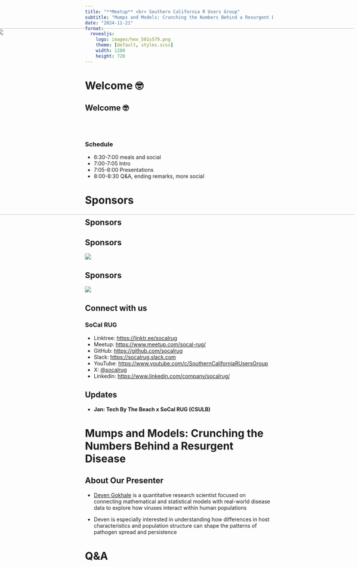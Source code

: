```yaml
---
title: "**Meetup** <br> Southern California R Users Group"
subtitle: "Mumps and Models: Crunching the Numbers Behind a Resurgent Disease"
date: "2024-11-21"
format:
  revealjs: 
    logo: images/hex_501x579.png
    theme: [default, styles.scss]
    width: 1280
    height: 720
---
```


# Welcome 🤓

## Welcome 🤓

<br><br>

### Schedule

* 6:30-7:00 meals and social
* 7:00-7:05 Intro
* 7:05-8:00 Presentations
* 8:00-8:30 Q&A, ending remarks, more social

# Sponsors

## Sponsors {.no-logo}

<img src="images/SoCalRUG EECS Slide.png"
     width="1150px" height="500px"
     style="position:absolute; right:10px; top:130px;">

## Sponsors
  
![](images/UCI_Merage_Business_School.jpg)

## Sponsors

![](images/MDS-Homepage-Header-1536x512.jpg)

## Connect with us

### SoCal RUG

* Linktree: <https://linktr.ee/socalrug>
* Meetup: <https://www.meetup.com/socal-rug/>
* GitHub: <https://github.com/socalrug>
* Slack: <https://socalrug.slack.com>
* YouTube: <https://www.youtube.com/c/SouthernCaliforniaRUsersGroup>
* X: [@socalrug](https://x.com/socalrug)
* Linkedin: <https://www.linkedin.com/company/socalrug/>

## Updates

- **Jan: Tech By The Beach x SoCal RUG (CSULB)**

# Mumps and Models: Crunching the Numbers Behind a Resurgent Disease

## About Our Presenter

- [Deven Gokhale](https://www.linkedin.com/in/gokhale616) is a quantitative research scientist focused on connecting mathematical and statistical models with real-world disease data to explore how viruses interact within human populations

- Deven is especially interested in understanding how differences in host characteristics and population structure can shape the patterns of pathogen spread and persistence

# Q&A
